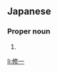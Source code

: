 ==Japanese==
{{ja-kanjitab|しゅう|いち}}

===Proper noun===
{{ja-pos|しゅういち|proper}}

# {{given name|male|lang=ja|sort=しゅういち}}

[[li:修一]]